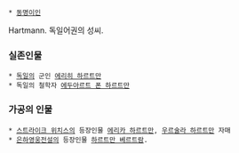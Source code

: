  * [[동명이인]]

Hartmann. 독일어권의 성씨.

=== 실존인물 ===
 * [[독일]]의 군인 [[에리히 하르트만]]
 * 독일의 철학자 [[에두아르트 폰 하르트만]]

=== 가공의 인물 ===
 * [[스트라이크 위치스]]의 등장인물 [[에리카 하르트만]], [[우르술라 하르트만]] 자매 
 * [[은하영웅전설]]의 등장인물 [[하르트만 베르트람]].
